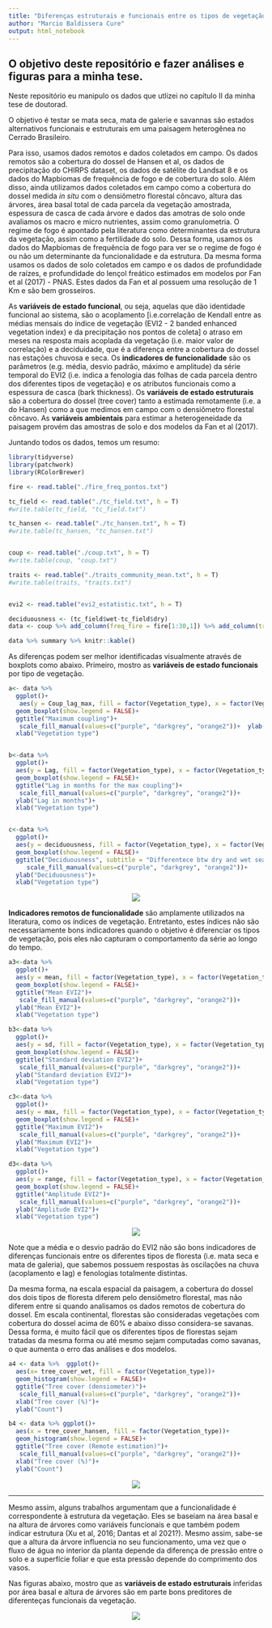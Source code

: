 ```yaml
---
title: "Diferenças estruturais e funcionais entre os tipos de vegetação do Cerrado e seus determinantes"
author: "Marcio Baldissera Cure"
output: html_notebook
---
```


## O objetivo deste repositório e fazer análises e figuras para a minha tese.

Neste repositório eu manipulo os dados que utlizei no capítulo II da minha tese de doutorad. 

O objetivo é testar se mata seca, mata de galerie e savannas são estados alternativos funcionais e estruturais em uma paisagem heterogênea no Cerrado Brasileiro.

Para isso, usamos dados remotos e dados coletados em campo. Os dados remotos são a cobertura do dossel de Hansen et al, os dados de precipitação do CHIRPS dataset, os dados de satélite do Landsat 8 e os dados do Mapbiomas de frequência de fogo e de cobertura do solo. Além disso, ainda utilizamos dados coletados em campo como a cobertura do dossel medida <i>in situ</i> com o densiômetro florestal côncavo, altura das árvores, área basal total de cada parcela da vegetação amostrada, espessura de casca de cada árvore e dados das amotras de solo onde avaliamos os macro e micro nutrientes, assim como granulometria.
O regime de fogo é apontado pela literatura como determinantes da estrutura da vegetação, assim como a fertilidade do solo. Dessa forma, usamos os dados do Mapbiomas de frequência de fogo para ver se o regime de fogo é ou não um determinante da funcionalidade e da estrutura. Da mesma forma usamos os dados de solo coletados em campo e os dados de profundidade de raízes, e profundidade do lençol freático estimados em modelos por Fan et al (2017) - PNAS. Estes dados da Fan et al possuem uma resolução de 1 Km e são bem grosseiros.
 
As **variáveis de estado funcional**, ou seja, aquelas que dão identidade funcional ao sistema, são o acoplamento [i.e.correlação de Kendall entre as médias mensais do índice de vegetação (EVI2 - 2 banded enhanced vegetation index) e da precipitação nos pontos de coleta] o atraso em meses na resposta mais acoplada da vegetação (i.e. maior valor de correlação) e a deciduidade, que é a diferença entre a cobertura do dossel nas estações chuvosa e seca. Os **indicadores de funcionalidade** são os parâmetros (e.g. média, desvio padrão, máximo e amplitude) da série temporal do EVI2 (i.e. indica a fenologia das folhas de cada parcela dentro dos diferentes tipos de vegetação) e os atributos funcionais como a espessura de casca (bark thickness). Os **variáveis de estado estruturais** são a cobertura do dossel (tree cover) tanto a estimada remotamente (i.e. a do Hansen) como a que medimos em campo com o densiômetro florestal côncavo. As **variáveis ambientais** para estimar a heterogeneidade da paisagem provém das amostras de solo e dos modelos da Fan et al (2017).

Juntando todos os dados, temos um resumo:

```r
library(tidyverse)
library(patchwork)
library(RColorBrewer)
```

```r
fire <- read.table("./fire_freq_pontos.txt")

tc_field <- read.table("./tc_field.txt", h = T)
#write.table(tc_field, "tc_field.txt")

tc_hansen <- read.table("./tc_hansen.txt", h = T) 
#write.table(tc_hansen, "tc_hansen.txt")


coup <- read.table("./coup.txt", h = T) 
#write.table(coup, "coup.txt")

traits <- read.table("./traits_community_mean.txt", h = T)
#write.table(traits, "traits.txt")


evi2 <- read.table("evi2_estatistic.txt", h = T)

deciduousness <- (tc_field$wet-tc_field$dry)
data <- coup %>% add_column(freq_fire = fire[1:30,1]) %>% add_column(tree_cover_wet = tc_field$wet)%>% add_column(tree_cover_dry = tc_field$dry) %>% add_column(tree_cover_hansen = tc_hansen[1:30,1]) %>% add_column(phenology = deciduousness) %>% add_column(evi2[1:30,1:4]) %>% rename(Vegetation_type=Fitofisionomia)

```

```r
data %>% summary %>% knitr::kable()
```


As diferenças podem ser melhor identificadas visualmente através de boxplots como abaixo. Primeiro, mostro as **variáveis de estado funcionais** por tipo de vegetação.

```r
a<- data %>% 
  ggplot()+
   aes(y = Coup_lag_max, fill = factor(Vegetation_type), x = factor(Vegetation_type))+
  geom_boxplot(show.legend = FALSE)+
  ggtitle("Maximum coupling")+
   scale_fill_manual(values=c("purple", "darkgrey", "orange2"))+  ylab("Coupling")+
  xlab("Vegetation type")


b<-data %>% 
  ggplot()+
  aes(y = Lag, fill = factor(Vegetation_type), x = factor(Vegetation_type))+
  geom_boxplot(show.legend = FALSE)+
  ggtitle("Lag in months for the max coupling")+
   scale_fill_manual(values=c("purple", "darkgrey", "orange2"))+
  ylab("Lag in months")+
  xlab("Vegetation type")


c<-data %>% 
  ggplot()+
  aes(y = deciduousness, fill = factor(Vegetation_type), x = factor(Vegetation_type))+
  geom_boxplot(show.legend = FALSE)+
  ggtitle("Deciduousness", subtitle = "Differentece btw dry and wet seasons")+
     scale_fill_manual(values=c("purple", "darkgrey", "orange2"))+
  ylab("Deciduousness")+
  xlab("Vegetation type")

```

<p align="center">
<img align="center" src="./state_var.png"/>
</p>

**Indicadores remotos de funcionalidade** são amplamente utilizados na literatura, como os índices de vegetação. Entretanto, estes índices não são necessariamente bons indicadores quando o objetivo é diferenciar os tipos de vegetação, pois eles não capturam o comportamento da série ao longo do tempo.

```r
a3<-data %>% 
  ggplot()+
  aes(y = mean, fill = factor(Vegetation_type), x = factor(Vegetation_type))+
  geom_boxplot(show.legend = FALSE)+
  ggtitle("Mean EVI2")+
   scale_fill_manual(values=c("purple", "darkgrey", "orange2"))+
  ylab("Mean EVI2")+
  xlab("Vegetation type")

b3<-data %>% 
  ggplot()+
  aes(y = sd, fill = factor(Vegetation_type), x = factor(Vegetation_type))+
  geom_boxplot(show.legend = FALSE)+
  ggtitle("Standard deviation EVI2")+
   scale_fill_manual(values=c("purple", "darkgrey", "orange2"))+
  ylab("Standard deviation EVI2")+
  xlab("Vegetation type")

c3<-data %>% 
  ggplot()+
  aes(y = max, fill = factor(Vegetation_type), x = factor(Vegetation_type))+
  geom_boxplot(show.legend = FALSE)+
  ggtitle("Maximum EVI2")+
   scale_fill_manual(values=c("purple", "darkgrey", "orange2"))+
  ylab("Maximum EVI2")+
  xlab("Vegetation type")

d3<-data %>% 
  ggplot()+
  aes(y = range, fill = factor(Vegetation_type), x = factor(Vegetation_type))+
  geom_boxplot(show.legend = FALSE)+
  ggtitle("Amplitude EVI2")+
   scale_fill_manual(values=c("purple", "darkgrey", "orange2"))+
  ylab("Amplitude EVI2")+
  xlab("Vegetation type")

```

<p align="center">
<img src="./EVI2_vars.png"/>
</p>

Note que a média e o desvio padrão do EVI2 não são bons indicadores de diferenças funcionais entre os diferentes tipos de floresta (i.e. mata seca e mata de galeria), que sabemos possuem respostas às oscilações na chuva (acoplamento e lag) e fenologias totalmente distintas.

Da mesma forma, na escala espacial da paisagem, a cobertura do dossel dos dois tipos de floresta diferem pelo densiômetro florestal, mas não diferem entre si quando analisamos os dados remotos de cobertura do dossel. Em escala continental, florestas são consideradas vegetações com cobertura do dossel acima de 60% e abaixo disso considera-se savanas. Dessa forma, é muito fácil que os diferentes tipos de florestas sejam tratadas da mesma forma ou até mesmo sejam computadas como savanas, o que aumenta o erro das análises e dos modelos.

```r
a4 <- data %>%  ggplot()+
  aes(x= tree_cover_wet, fill = factor(Vegetation_type))+
  geom_histogram(show.legend = FALSE)+
  ggtitle("Tree cover (densiometer)")+
   scale_fill_manual(values=c("purple", "darkgrey", "orange2"))+
  xlab("Tree cover (%)")+
  ylab("Count")

b4 <- data %>% ggplot()+
  aes(x = tree_cover_hansen, fill = factor(Vegetation_type))+
  geom_histogram(show.legend = FALSE)+
  ggtitle("Tree cover (Remote estimation)")+
   scale_fill_manual(values=c("purple", "darkgrey", "orange2"))+
  xlab("Tree cover (%)")+
  ylab("Count")
```

<p align="center">
<img src="./tree_covers.png"/>
</p>

***

Mesmo assim, alguns trabalhos argumentam que a funcionalidade é correspondente à estrutura da vegetação. Eles se baseiam na área basal e na altura de árvores como variáveis funcionais e que também podem indicar estrutura (Xu et al, 2016; Dantas et al 2021?). Mesmo assim, sabe-se que a altura da árvore influencia no seu funcionamento, uma vez que o fluxo de água no interior da planta depende da diferença de pressão entre o solo e a superfície foliar e que esta pressão depende do comprimento dos vasos.

Nas figuras abaixo, mostro que as **variáveis de estado estruturais** inferidas por área basal e altura de árvores são em parte bons preditores de diferenteças funcionais da vegetação.

<p align="center">
<img align="center" src="./traits_e_fogo.png"/>
</p>
